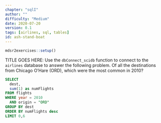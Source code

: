 ```yaml
---
chapter: "sqlI"
author: ""
difficulty: "Medium"
date: 2020-07-20 
version: 0.1
tags: [airlines, sql, tables]
id: ash-stand-boat
---
```


```r
mdsr2exercises::setup()
```

TITLE GOES HERE: Use the `dbConnect_scidb` function to connect to the `airlines` database to answer the following problem.
Of all the destinations from Chicago O'Hare (ORD), which were the most common in 2010? 

 
<!--begin-answer-->

```sql
SELECT 
  dest, 
  sum(1) as numFlights
FROM flights 
WHERE year = 2010 
  AND origin = "ORD"
GROUP BY dest
ORDER BY numFlights desc
LIMIT 0,6
```  
  
<!--end-answer-->


